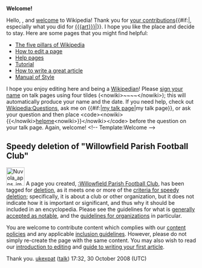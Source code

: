 <article id="13470514" title=User talk:Johnpanda>
	<talkpage id="13470514" title="User talk:Johnpanda">
'''Welcome!'''

Hello, {{BASEPAGENAME}}, and [[Wikipedia:Introduction|welcome]] to Wikipedia! Thank you for [[Special:Contributions/{{BASEPAGENAME}}|your contributions]]{{#if:{{{art|}}}|, especially what you did for [[{{{art}}}]]|}}. I hope you like the place and decide to stay. Here are some pages that you might find helpful:
*[[Wikipedia:Five pillars|The five pillars of Wikipedia]]
*[[Wikipedia:How to edit a page|How to edit a page]]
*[[Help:Contents|Help pages]]
*[[Wikipedia:Tutorial|Tutorial]]
*[[Wikipedia:Article development|How to write a great article]]
*[[Wikipedia:Manual of Style|Manual of Style]]
I hope you enjoy editing here and being a [[Wikipedia:Wikipedians|Wikipedian]]! Please [[Wikipedia:Signatures|sign your name]] on talk pages using four tildes (&lt;nowiki&gt;~~~~&lt;/nowiki&gt;); this will automatically produce your name and the date. If you need help, check out [[Wikipedia:Questions]], ask me on {{#if:{{{1|}}}|[[user talk:{{{1}}}|my talk page]]|my talk page}}, or ask your question and then place &lt;code&gt;&lt;nowiki&gt;{{&lt;/nowiki&gt;[[:Category:Wikipedians looking for help|helpme]]&lt;nowiki&gt;}}&lt;/nowiki&gt;&lt;/code&gt; before the question on your talk page. Again, welcome! &lt;!-- Template:Welcome --&gt;

== Speedy deletion of &quot;Willowfield Parish Football Club&quot; ==

[[Image:Nuvola apps important.svg|48px|left]] A page you created, [[:Willowfield Parish Football Club]], has been tagged for [[Wikipedia:Deletion policy|deletion]], as it meets one or more of the [[Wikipedia:Criteria for speedy deletion|criteria for speedy deletion]]; specifically, it is about a club or other organization, but it does not indicate how it is important or significant, and thus why it should be included in an encyclopedia. Please see the guidelines for what is [[Wikipedia:Notability|generally accepted as notable]], and the [[Wikipedia:Notability (organizations and companies)|guidelines for organizations]] in particular.

You are welcome to contribute content which complies with our [[Wikipedia:List of policies#Content and Style|content policies]] and any applicable [[Wikipedia:Notability|inclusion guidelines]]. However, please do not simply re-create the page with the same content. You may also wish to read our [[Wikipedia:Introduction|introduction to editing]] and [[Wikipedia:Your first article|guide to writing your first article]].

Thank you. [[User:Ukexpat|ukexpat]] ([[User talk:Ukexpat|talk]]) 17:32, 30 October 2008 (UTC)
	</talkpage>
</article>